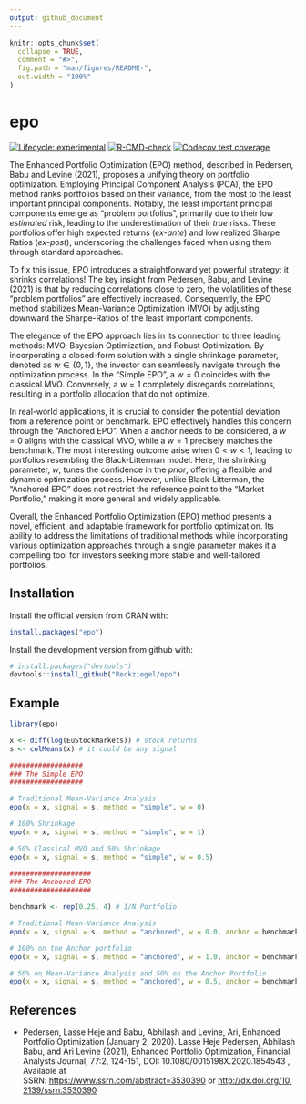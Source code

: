 ```yaml
---
output: github_document
---
```


<!-- README.md is generated from README.Rmd. Please edit that file -->

```r
knitr::opts_chunk$set(
  collapse = TRUE,
  comment = "#>",
  fig.path = "man/figures/README-",
  out.width = "100%"
)
```

# epo

<!-- badges: start -->

[![Lifecycle: experimental](https://img.shields.io/badge/lifecycle-experimental-orange.svg)](https://lifecycle.r-lib.org/articles/stages.html#experimental) [![R-CMD-check](https://github.com/Reckziegel/epo/actions/workflows/R-CMD-check.yaml/badge.svg)](https://github.com/Reckziegel/epo/actions/workflows/R-CMD-check.yaml) [![Codecov test coverage](https://codecov.io/gh/Reckziegel/epo/branch/main/graph/badge.svg)](https://app.codecov.io/gh/Reckziegel/epo?branch=main)

<!-- badges: end -->

The Enhanced Portfolio Optimization (EPO) method, described in Pedersen, Babu and Levine (2021), proposes a unifying theory on portfolio optimization. Employing Principal Component Analysis (PCA), the EPO method ranks portfolios based on their variance, from the most to the least important principal components. Notably, the least important principal components emerge as "problem portfolios", primarily due to their low *estimated* risk, leading to the underestimation of their *true* risks. These portfolios offer high expected returns (*ex-ante*) and low realized Sharpe Ratios (*ex-post*), underscoring the challenges faced when using them through standard approaches.

To fix this issue, EPO introduces a straightforward yet powerful strategy: it shrinks correlations! The key insight from Pedersen, Babu, and Levine (2021) is that by reducing correlations close to zero, the volatilities of these "problem portfolios" are effectively increased. Consequently, the EPO method stabilizes Mean-Variance Optimization (MVO) by adjusting downward the Sharpe-Ratios of the least important components.

The elegance of the EPO approach lies in its connection to three leading methods: MVO, Bayesian Optimization, and Robust Optimization. By incorporating a closed-form solution with a single shrinkage parameter, denoted as $w \in \{0, 1\}$, the investor can seamlessly navigate through the optimization process. In the "Simple EPO", a $w=0$ coincides with the classical MVO. Conversely, a $w=1$ completely disregards correlations, resulting in a portfolio allocation that do not optimize.

In real-world applications, it is crucial to consider the potential deviation from a reference point or benchmark. EPO effectively handles this concern through the "Anchored EPO". When a anchor needs to be considered, a $w=0$ aligns with the classical MVO, while a $w=1$ precisely matches the benchmark. The most interesting outcome arise when $0 < w < 1$, leading to portfolios resembling the Black-Litterman model. Here, the shrinking parameter, $w$, tunes the confidence in the *prior*, offering a flexible and dynamic optimization process. However, unlike Black-Litterman, the "Anchored EPO" does not restrict the reference point to the "Market Portfolio," making it more general and widely applicable.

Overall, the Enhanced Portfolio Optimization (EPO) method presents a novel, efficient, and adaptable framework for portfolio optimization. Its ability to address the limitations of traditional methods while incorporating various optimization approaches through a single parameter makes it a compelling tool for investors seeking more stable and well-tailored portfolios.

## Installation

Install the official version from CRAN with:

``` r
install.packages("epo")
```

Install the development version from github with:

``` r
# install.packages("devtools")
devtools::install_github("Reckziegel/epo")
```

## Example

```r
library(epo)

x <- diff(log(EuStockMarkets)) # stock returns
s <- colMeans(x) # it could be any signal 

##################
### The Simple EPO
##################

# Traditional Mean-Variance Analysis
epo(x = x, signal = s, method = "simple", w = 0)

# 100% Shrinkage
epo(x = x, signal = s, method = "simple", w = 1)

# 50% Classical MVO and 50% Shrinkage
epo(x = x, signal = s, method = "simple", w = 0.5)

####################
### The Anchored EPO 
####################

benchmark <- rep(0.25, 4) # 1/N Portfolio

# Traditional Mean-Variance Analysis
epo(x = x, signal = s, method = "anchored", w = 0.0, anchor = benchmark)

# 100% on the Anchor portfolio
epo(x = x, signal = s, method = "anchored", w = 1.0, anchor = benchmark)

# 50% on Mean-Variance Analysis and 50% on the Anchor Portfolio
epo(x = x, signal = s, method = "anchored", w = 0.5, anchor = benchmark)
```

## References

-   Pedersen, Lasse Heje and Babu, Abhilash and Levine, Ari, Enhanced Portfolio Optimization (January 2, 2020). Lasse Heje Pedersen, Abhilash Babu, and Ari Levine (2021), Enhanced Portfolio Optimization, Financial Analysts Journal, 77:2, 124-151, DOI: 10.1080/0015198X.2020.1854543 , Available at SSRN: <https://www.ssrn.com/abstract=3530390> or [http://dx.doi.org/10.2139/ssrn.3530390](https://dx.doi.org/10.2139/ssrn.3530390)

